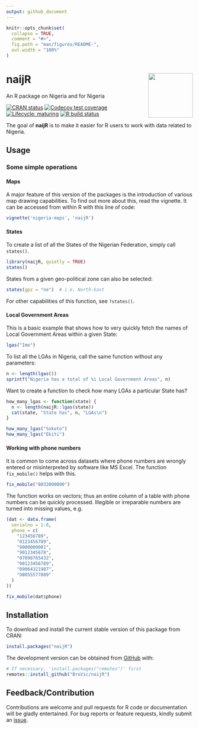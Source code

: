 ---
output: github_document
---

<!-- README.md is generated from README.Rmd. Please edit that file -->

```{r, include = FALSE}
knitr::opts_chunk$set(
  collapse = TRUE,
  comment = "#>",
  fig.path = "man/figures/README-",
  out.width = "100%"
)
```
# naijR <img src="man/figures/logo.png" width=120px align="right" />

An R package on Nigeria and for Nigeria  

<!-- badges: start -->
[![CRAN status](https://www.r-pkg.org/badges/version/naijR)](https://cran.r-project.org/package=naijR)
[![Codecov test coverage](https://codecov.io/gh/BroVic/naijR/branch/master/graph/badge.svg)](https://codecov.io/gh/BroVic/naijR?branch=master)
[![Lifecycle: maturing](https://img.shields.io/badge/lifecycle-maturing-blue.svg)](https://www.tidyverse.org/lifecycle/#maturing)
[![R build status](https://github.com/BroVic/naijR/workflows/R-CMD-check/badge.svg)](https://github.com/BroVic/naijR/actions)
<!-- badges: end -->

The goal of **naijR** is to make it easier for R users to work with data related to Nigeria.

## Usage
### Some simple operations
#### Maps
A major feature of this version of the packages is the introduction of various map drawing capabilities. To find out more about this, read the vignette. It can be accessed from within R with this line of code:

```{r vignette, eval=FALSE}
vignette('nigeria-maps', 'naijR')
```

#### States
To create a list of all the States of the Nigerian Federation, simply call `states()`.

```{r}
library(naijR, quietly = TRUE)
states()
```

States from a given geo-political zone can also be selected:

```{r}
states(gpz = "ne")  # i.e. North-East
```

For other capabilities of this function, see `?states()`.

#### Local Government Areas
This is a basic example that shows how to very quickly fetch the names of Local Government Areas within a given State:

```{r example}
lgas("Imo")
```

To list all the LGAs in Nigeria, call the same function without any parameters:

```{r}
n <- length(lgas())
sprintf("Nigeria has a total of %i Local Government Areas", n)
```

Want to create a function to check how many LGAs a particular State has?

```{r}
how_many_lgas <- function(state) {
  n <- length(naijR::lgas(state))
  cat(state, "State has", n, "LGAs\n")
}

how_many_lgas("Sokoto")
how_many_lgas("Ekiti")
```

#### Working with phone numbers
It is common to come across datasets where phone numbers are wrongly entered or misinterpreted by software like MS Excel. The function `fix_mobile()` helps with this.

```{r mobile}
fix_mobile("8032000000")
```

The function works on vectors; thus an entire column of a table with phone numbers can be quickly processed. Illegible or irreparable numbers are turned into missing values, e.g.

```{r mobile_vectorized_1}
(dat <- data.frame(
  serialno = 1:8,
  phone = c(
    "123456789",
    "0123456789",
    "8000000001",
    "9012345678",
    "07098765432",
    "08123456789",
    "09064321987",
    "O8055577889"
  )
))
```

```{r mobile_vectorized_2}
fix_mobile(dat$phone)
```


## Installation
To download and install the current stable version of this package from CRAN:

```{r cran-install, eval=FALSE}
install.packages("naijR")
```

The development version can be obtained from [GitHub](https://github.com/BroVic/naijR) with:

``` {r install, eval = FALSE}
# If necessary, 'install.packages("remotes")' first
remotes::install_github("BroVic/naijR")
```

## Feedback/Contribution
Contributions are welcome and pull requests for R code or documentation will be gladly entertained. For bug reports or feature requests, kindly submit an [issue](https://github.com/BroVic/naijR/issues/new).
